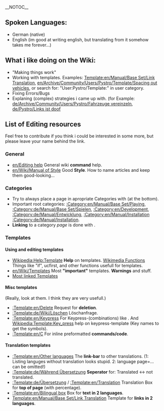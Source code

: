 __NOTOC__
== Spoken Languages: ==
* German (native)
* English (im good at writing english, but translating from it somehow takes me forever...)
== What i like doing on the Wiki: ==
* "Making things work"
* Working with templates. Examples: [[Template:en/Manual/Base Set/Link Translation]], [[en/Archive/Community/Users/Pystro/Template/Spacing out vehicles]], or search for: "User:Pystro/Template:" in user category.
* Fixing Errors/Bugs
* Explaning (complex) strategies i came up with. (for Example: [[de/Archive/Community/Users/Pystro/Fahrzeuge vereinzeln]], [[de/Pystro/Links ist doof]]
== List of Editing resources ==
{{en/Bilingual box|de
|Meine Favoriten, hauptsächlich als Nachschlagewerk für mich selbst, aber ich hoffe, ich kann auch anderen damit helfen.
|My favourites, mainly as a quick reference for myself , but i hope its also usefull to others.
}}
Feel free to contribute if you think i could be interested in some more, but please leave your name behind the link.
=== General ===
* [[en/Editing help]] General wiki '''command''' help.
* [[en/Wiki/Manual of Style]] Good '''Style'''. How to name articles and keep them good-looking...
=== Categories ===
* Try to always place a page in apropriate Categories with {{en/C|<nowiki>[[Category:Example]]</nowiki>|}} (at the bottom).
* Important root categories: [[:Category:en/Manual/Base Set/Playing]], [[:Category:de/Manual/Base Set/Spielen]], [[:Category:en/Development]], [[:Category:de/Manual/Entwicklung]], [[:Category:en/Manual/Installation]] [[:Category:de/Manual/Installation]].
* '''Linking''' to a category ''page'' is done with {{en/C|<nowiki>[[:Category:Example]]</nowiki>|}}.
=== Templates ===
==== Using and editing templates ====
* [https://en.wikipedia.org/wiki/Help:Template Wikipedia:Help:Template] '''Help''' on templates. [https://en.wikipedia.org/wiki/Help:Magic_words Wikimedia Functions] Things like "if", ucfirst, and other functions usefull for templates.
* [[en/Wiki/Templates]] Most '''"important"''' templates. '''Warnings''' and stuff.
* [http://wiki.openttd.org/Special:Mostlinkedtemplates?limit=500 Most linked Templates]
==== Misc templates ====
(Really, look at them. I think they are very usefull.)
* [[:Template:en/Delete]] Request for '''deletion'''.
* [[:Template:de/Wiki/Löschen]] Löschanfrage.
* [[:Template:en/Keypress]] For Keypress-(combinations) like {{en/Keypress|Shift|F8}}. And [https://en.wikipedia.org/wiki/Template:Key_press Wikipedia:Template:Key_press] help on keypress-template (Key names to get the symbols).
* [[:Template:en/C]] For inline preformatted '''commands/code'''.
==== Translation templates ====
* [[:Template:en/Other languages]] The '''link-bar''' to other translations. (1: Listing languges without translation looks stupid. 2: language page=... can be omitted!)
* [[:Template:de/Während Übersetzung]] '''Seperator''' for: Translated <-> not translated.
* [[:Template:de/Übersetzung]] / [[:Template:en/Translation]] Translation Box for '''top of page''' (with percentage).
* [[:Template:en/Bilingual box]] Box for '''text in 2 languages'''.
* [[Template:en/Manual/Base Set/Link Translation]] Template for '''links in 2 languages'''.
